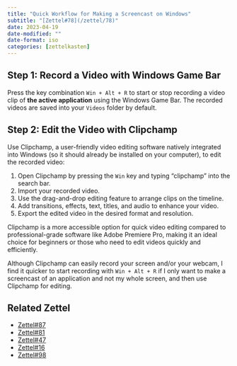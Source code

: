 ```yaml
---
title: "Quick Workflow for Making a Screencast on Windows"
subtitle: "[Zettel#78](/zettel/78)"
date: 2023-04-19
date-modified: ""
date-format: iso
categories: [zettelkasten]
---
```

## Step 1: Record a Video with Windows Game Bar

Press the key combination `Win + Alt + R` to start or stop recording a video clip of **the active application** using the Windows Game Bar. The recorded videos are saved into your `Videos` folder by default.

## Step 2: Edit the Video with Clipchamp

Use Clipchamp, a user-friendly video editing software natively integrated into Windows (so it should already be installed on your computer), to edit the recorded video:

1. Open Clipchamp by pressing the `Win` key and typing "clipchamp" into the search bar.
2. Import your recorded video.
3. Use the drag-and-drop editing feature to arrange clips on the timeline.
4. Add transitions, effects, text, titles, and audio to enhance your video.
5. Export the edited video in the desired format and resolution.

Clipchamp is a more accessible option for quick video editing compared to professional-grade software like Adobe Premiere Pro, making it an ideal choice for beginners or those who need to edit videos quickly and efficiently.

Although Clipchamp can easily record your screen and/or your webcam, I find it quicker to start recording with `Win + Alt + R` if I only want to make a screencast of an application and not my whole screen, and then use Clipchamp for editing.

## Related Zettel

* [Zettel#87](/zettel/87)
* [Zettel#81](/zettel/81)
* [Zettel#47](/zettel/47)
* [Zettel#16](/zettel/16)
* [Zettel#98](/zettel/98)
